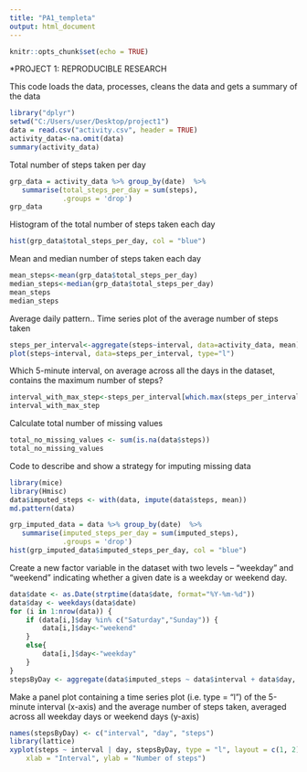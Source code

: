 ---
title: "PA1_templeta"
output: html_document
---

```{r setup, include=FALSE}
knitr::opts_chunk$set(echo = TRUE)
```

*PROJECT 1: REPRODUCIBLE RESEARCH

This code loads the data, processes, cleans the data and gets a summary of the data

```{r simulation, echo =TRUE}
library("dplyr")
setwd("C:/Users/user/Desktop/project1")
data = read.csv("activity.csv", header = TRUE)
activity_data<-na.omit(data)
summary(activity_data)
```

Total number of steps taken per day 
```{r}
grp_data = activity_data %>% group_by(date)  %>%
   summarise(total_steps_per_day = sum(steps),
             .groups = 'drop')
grp_data
```
Histogram of the total number of steps taken each day
```{r}
hist(grp_data$total_steps_per_day, col = "blue")
```

Mean and median number of steps taken each day
```{r}
mean_steps<-mean(grp_data$total_steps_per_day)
median_steps<-median(grp_data$total_steps_per_day)
mean_steps
median_steps
```

Average daily pattern.. Time series plot of the average number of steps taken
```{r}
steps_per_interval<-aggregate(steps~interval, data=activity_data, mean)
plot(steps~interval, data=steps_per_interval, type="l")
```

Which 5-minute interval, on average across all the days in the dataset, contains the maximum number of steps?
```{r}
interval_with_max_step<-steps_per_interval[which.max(steps_per_interval$steps), ]$interval
interval_with_max_step
```

Calculate total number of missing values
```{r}
total_no_missing_values <- sum(is.na(data$steps))
total_no_missing_values
```

Code to describe and show a strategy for imputing missing data
```{r}
library(mice)
library(Hmisc)
data$imputed_steps <- with(data, impute(data$steps, mean))
md.pattern(data)

grp_imputed_data = data %>% group_by(date)  %>%
   summarise(imputed_steps_per_day = sum(imputed_steps),
             .groups = 'drop')
hist(grp_imputed_data$imputed_steps_per_day, col = "blue")
```
Create a new factor variable in the dataset with two levels – “weekday” and “weekend” indicating whether a given date is a weekday or weekend day.

```{r}
data$date <- as.Date(strptime(data$date, format="%Y-%m-%d"))
data$day <- weekdays(data$date)
for (i in 1:nrow(data)) {
    if (data[i,]$day %in% c("Saturday","Sunday")) {
        data[i,]$day<-"weekend"
    }
    else{
        data[i,]$day<-"weekday"
    }
}
stepsByDay <- aggregate(data$imputed_steps ~ data$interval + data$day, data, mean)
```
Make a panel plot containing a time series plot (i.e. \color{red}{\verb|type = "l"|}type = "l") of the 5-minute interval (x-axis) and the average number of steps taken, averaged across all weekday days or weekend days (y-axis)
```{r}
names(stepsByDay) <- c("interval", "day", "steps")
library(lattice)
xyplot(steps ~ interval | day, stepsByDay, type = "l", layout = c(1, 2), 
    xlab = "Interval", ylab = "Number of steps")
```